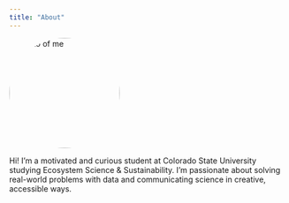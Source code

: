```yaml
---
title: "About"
---
```


<img src="me.jpeg" alt="Photo of me" width="200" style="border-radius: 50%;"/>

Hi! I'm a motivated and curious student at Colorado State University studying Ecosystem Science & Sustainability. I'm passionate about solving real-world problems with data and communicating science in creative, accessible ways.
